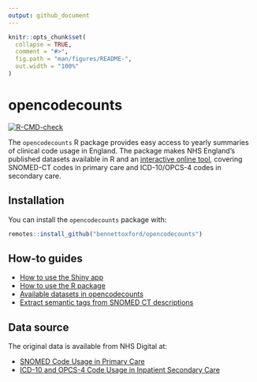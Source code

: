 ```yaml
---
output: github_document
---
```


<!-- README.md is generated from README.Rmd. Please edit that file -->

```r
knitr::opts_chunk$set(
  collapse = TRUE,
  comment = "#>",
  fig.path = "man/figures/README-",
  out.width = "100%"
)
```

# opencodecounts

<!-- badges: start -->

[![R-CMD-check](https://github.com/ebmdatalab/codeusage/actions/workflows/R-CMD-check.yaml/badge.svg)](https://github.com/ebmdatalab/codeusage/actions/workflows/R-CMD-check.yaml)

<!-- badges: end -->

The `opencodecounts` R package provides easy access to yearly summaries of clinical code usage in England. The package makes NHS England's published datasets available in R and an [interactive online tool](https://bennettoxford.github.io/opencodecounts/articles/app.html), covering SNOMED-CT codes in primary care and ICD-10/OPCS-4 codes in secondary care.

## Installation

You can install the `opencodecounts` package with:  

``` r
remotes::install_github("bennettoxford/opencodecounts")
```

## How-to guides

- [How to use the Shiny app](https://bennettoxford.github.io/opencodecounts/articles/how-to-use-shiny-app.html)
- [How to use the R package](https://bennettoxford.github.io/opencodecounts/articles/how-to-use-R-pkg.html)
- [Available datasets in opencodecounts](https://bennettoxford.github.io/opencodecounts/articles/available-datasets.html)
- [Extract semantic tags from SNOMED CT descriptions](https://bennettoxford.github.io/opencodecounts/articles/extract-snomedct-sem-tag.html)

## Data source

The original data is available from NHS Digital at:

-  [SNOMED Code Usage in Primary Care](https://digital.nhs.uk/data-and-information/publications/statistical/mi-snomed-code-usage-in-primary-care)
-  [ICD-10 and OPCS-4 Code Usage in Inpatient Secondary Care](https://digital.nhs.uk/data-and-information/publications/statistical/hospital-admitted-patient-care-activity)